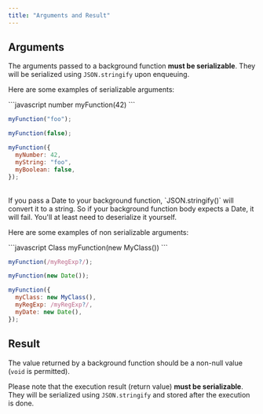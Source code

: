 ```yaml
---
title: "Arguments and Result"
---
```


## Arguments

The arguments passed to a background function **must be serializable**.
They will be serialized using `JSON.stringify` upon enqueuing.

Here are some examples of serializable arguments:

<CodeGroup>
```javascript number
myFunction(42)
```

```javascript string
myFunction("foo");
```

```javascript boolean
myFunction(false);
```

```javascript Object with serializable values
myFunction({
  myNumber: 42,
  myString: "foo",
  myBoolean: false,
});
```

</CodeGroup>

<br />

<Warning>
  If you pass a Date to your background function, `JSON.stringify()` will
  convert it to a string. So if your background function body expects a Date, it
  will fail. You'll at least need to deserialize it yourself.
</Warning>

Here are some examples of non serializable arguments:

<CodeGroup>
```javascript Class
myFunction(new MyClass())
```

```javascript RegExp
myFunction(/myRegExp?/);
```

```javascript Date
myFunction(new Date());
```

```javascript Object with non serializable values
myFunction({
  myClass: new MyClass(),
  myRegExp: /myRegExp?/,
  myDate: new Date(),
});
```

</CodeGroup>

## Result

The value returned by a background function should be a non-null value
(`void` is permitted).

Please note that the execution result (return value) **must be serializable**.
They will be serialized using `JSON.stringify` and stored after the execution is done.
